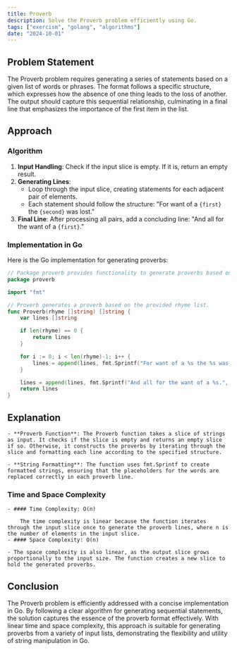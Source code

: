 ```yaml
---
title: Proverb
description: Solve the Proverb problem efficiently using Go.
tags: ["exercism", "golang", "algorithms"]
date: "2024-10-01"
---
```


## Problem Statement

The Proverb problem requires generating a series of statements based on a given list of words or phrases. The format follows a specific structure, which expresses how the absence of one thing leads to the loss of another. The output should capture this sequential relationship, culminating in a final line that emphasizes the importance of the first item in the list.

## Approach

### Algorithm

1. **Input Handling**: Check if the input slice is empty. If it is, return an empty result.
2. **Generating Lines**:
   - Loop through the input slice, creating statements for each adjacent pair of elements.
   - Each statement should follow the structure: "For want of a ``{first}`` the ``{second}`` was lost."
3. **Final Line**: After processing all pairs, add a concluding line: "And all for the want of a ``{first}``."

### Implementation in Go

Here is the Go implementation for generating proverbs:

```go
// Package proverb provides functionality to generate proverbs based on a list of words.
package proverb

import "fmt"

// Proverb generates a proverb based on the provided rhyme list.
func Proverb(rhyme []string) []string {
	var lines []string

	if len(rhyme) == 0 {
		return lines
	}

	for i := 0; i < len(rhyme)-1; i++ {
		lines = append(lines, fmt.Sprintf("For want of a %s the %s was lost.", rhyme[i], rhyme[i+1]))
	}

	lines = append(lines, fmt.Sprintf("And all for the want of a %s.", rhyme[0]))
	return lines
}
```



## Explanation

    - **Proverb Function**: The Proverb function takes a slice of strings as input. It checks if the slice is empty and returns an empty slice if so. Otherwise, it constructs the proverbs by iterating through the slice and formatting each line according to the specified structure.

    - **String Formatting**: The function uses fmt.Sprintf to create formatted strings, ensuring that the placeholders for the words are replaced correctly in each proverb line.

### Time and Space Complexity
    - #### Time Complexity: O(n)

        The time complexity is linear because the function iterates through the input slice once to generate the proverb lines, where n is the number of elements in the input slice.
    - #### Space Complexity: O(n)

    - The space complexity is also linear, as the output slice grows proportionally to the input size. The function creates a new slice to hold the generated proverbs.

## Conclusion
The Proverb problem is efficiently addressed with a concise implementation in Go. By following a clear algorithm for generating sequential statements, the solution captures the essence of the proverb format effectively. With linear time and space complexity, this approach is suitable for generating proverbs from a variety of input lists, demonstrating the flexibility and utility of string manipulation in Go.